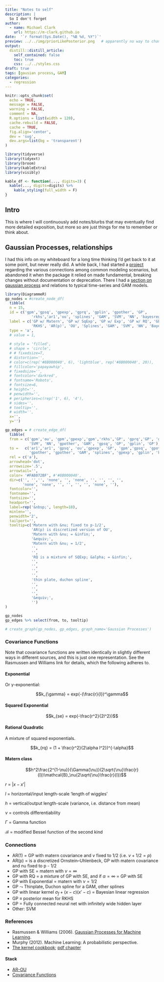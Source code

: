 ```yaml
---
title: "Notes to self"
description: |
  So I don't forget
author:
  - name: Michael Clark
    url: https://m-clark.github.io
date:  '`r format(Sys.Date(), "%B %d, %Y")`'
preview: ../../img/priorLikePosterior.png   # apparently no way to change the size displayed via css (ignored) or file (stretched)
output:
  distill::distill_article:
    self_contained: false
    toc: true
    css: ../../styles.css
draft: true
tags: [gausian process, GAM]
categories:
  - regression
---
```


```r
knitr::opts_chunk$set(
  echo = TRUE, 
  message = FALSE, 
  warning = FALSE, 
  comment = NA,
  R.options = list(width = 120),
  cache.rebuild = FALSE,
  cache = TRUE, 
  fig.align='center', 
  dev = 'svg', 
  dev.args=list(bg = 'transparent')
)

library(tidyverse)
library(tidyext)
library(broom)
library(kableExtra)
library(visibly)

kable_df <- function(..., digits=3) {
  kable(..., digits=digits) %>% 
    kable_styling(full_width = F)
}
```

## Intro

This is where I will continuously add notes/blurbs that may eventually find more detailed exposition, but more so are just things for me to remember or think about.


## Gaussian Processes, relationships

I had this info on my whiteboard for a long time thinking I'd get back to it at some point, but never really did.  A while back, I had started a [project](https://github.com/m-clark/connections) regarding the various connections among common modeling scenarios, but abandoned it when the package it relied on made fundamental, breaking changes without documentation or deprecation. There I had a [section on gaussian process](https://github.com/m-clark/connections/blob/master/gp.Rmd) and relations to typical time-series and GAM models.

```r
library(DiagrammeR)
gp_nodes = #create_node_df(
  tibble(
  n = 15,
  id = c('gpm','gpsq', 'gpexp', 'gprq', 'gplin', 'gpother', 'GP', 
            'rkhs','ar1','ou', 'splines', 'GAM', 'SVM', 'NN', 'bayesreg'),
  label = c('GP w/ Matern', 'GP w/ SqExp', 'GP w/ Exp', 'GP w/ RQ', 'GP w/ linear', 'GP w/ Other', 'GP', 
            'RKHS', 'AR(p)', 'OU', 'Splines', 'GAM', 'SVM', 'NN', 'Bayesian\nRegression'),
  type = 'a',
  # value = 1,
  
  # style = 'filled',
  # shape = 'circle',
  # # fixedsize=T,
  # distortion='',
  # color=c(rep('#8B000040', 6), 'lightblue', rep('#8B000040', 20)),
  # fillcolor='papayawhip',
  # fixedsize='',
  # fontcolor='darkred',
  # fontname='Roboto',
  # fontsize=6,
  # height='',
  # penwidth='',
  # peripheries=c(rep('1', 6), '4'),
  # sides='',
  # tooltip='',
  # width='',
  x='',
  y='')

gp_edges = # create_edge_df(
  tibble(
  from = c('gpm','ou', 'gpm','gpexp','gpm','rkhs','GP', 'gprq','GP', 'gpother', 
           'SVM', 'NN', 'gpother', 'GAM', 'gpsq', 'GP', 'gplin', 'GP'),
  to =   c('ar1','ar1', 'gpsq', 'ou','gpexp', 'GP', 'gpm','gpsq', 'gpother', 'splines', 
           'gpother', 'gpother', 'GAM', 'splines', 'gpexp', 'gplin', 'bayesreg', 'gprq'),
  rel = c('a'),
  arrowhead='dot',
  arrowsize='.5',
  arrowtail='',
  color= '#FA8072BF', #'#8B000040',
  dir=c('', '','', 'none', '', 'none', '', '', '', '', 
        'none', 'none', '', '', '', '', 'none', ''),
  fontcolor='',
  fontname='',
  fontsize='',
  headport='',
  label=rep('&nbsp;', length=18),
  minlen='',
  penwidth='2',
  tailport='',
  tooltip=c('Matern with &nu; fixed to p-1/2', 
            'AR(p) is discretized version of OU', 
            'Matern with &nu; = &infin;',
            '&equiv;',
            'Matern with &nu; = 1/2',
            '',
            '',
            'RQ is a mixture of SQExp; &alpha; = &infin;',
            '',
            '',
            '',
            '',
            'thin plate, duchon spline',
            '',
            '',
            '',
            '&equiv;',
            '')
)

gp_nodes
gp_edges %>% select(from, to, tooltip)

# create_graph(gp_nodes, gp_edges, graph_name='Gaussian Processes')
```



### Covariance Functions

Note that covariance functions are written identically in slightly different ways in different sources, and this is just one representation.  See the Rasmussen and Williams link for details, which the following adheres to.

#### Exponential

Or $\gamma$-exponential:

$$k_{\gamma} = exp(-(\frac{r}{l})^\gamma$$


#### Squared Exponential

$$k_{se} = exp(-\frac{r^2}{2l^2})$$


#### Rational Quadratic

A mixture of squared exponentials.

$$k_{rq} = (1 + \frac{r^2}{2\alpha l^2})^{-\alpha}$$


#### Matern class



$$h^2\frac{2^{1-\nu}}{\Gamma(\nu)}(2\sqrt{\nu}\frac{r}{l})\mathcal{B}_\nu(2\sqrt{\nu}\frac{r}{l})$$


$r$ = $|x - x'|$

$l$ = horizontal/input length-scale 'length of wiggles'

$h$ = vertical/output length-scale  (variance, i.e. distance from mean)

$\nu$ = controls differentiability

$\Gamma$ = Gamma function

$\mathcal{B}$ = modified Bessel function of the second kind



### Connections


- AR(1) = GP with matern covariance and $\nu$ fixed to 1/2 (i.e. $\nu+1/2 = p$)
- AR(p) = is a discretized Ornstein–Uhlenbeck,  GP with matern covariance and nu fixed to p - 1/2
- GP with SE = matern with $\nu = \infty$
- GP with RQ = a mixture of GP with SE, and if $\alpha = \infty$ = GP with SE
- GP with Exponential = matern with $\nu = 1/2$
- GP $\leadsto$ Thinplate, Duchon spline for a GAM, other splines
- GP with linear kernel $\sigma_f + (x-c)(x'-c)$ = Bayesian linear regression
- GP $\equiv$ posterior mean for RKHS
- GP = Fully connected neural net with infinitely wide hidden layer
- Other: SVM

### References

- Rasmussen & Williams (2006). [Gaussian Processes for Machine Learning](http://www.gaussianprocess.org/gpml).
- Murphy (2012). Machine Learning: A probabilistic perspective.
- [The kernel cookbook](http://www.cs.toronto.edu/~duvenaud/cookbook/); [pdf chapter](https://raw.githubusercontent.com/duvenaud/phd-thesis/master/kernels.pdf)

#### Stack 

- [AR-OU](http://math.stackexchange.com/questions/345773/how-the-ornstein-uhlenbeck-process-can-be-considered-as-the-continuous-time-anal)
- [Covariance Functions](https://en.wikipedia.org/wiki/Gaussian_process#Usual_covariance_functions)